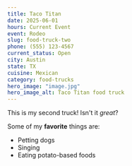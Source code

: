 ```yaml
---
title: Taco Titan
date: 2025-06-01
hours: Current Event
event: Rodeo
slug: food-truck-two
phone: (555) 123-4567
current_status: Open
city: Austin
state: TX
cuisine: Mexican
category: food-trucks
hero_image: "image.jpg"
hero_image_alt: Taco Titan food truck
---
```


This is my second truck! Isn't it *great*?

Some of my **favorite** things are:

* Petting dogs
* Singing
* Eating potato-based foods
